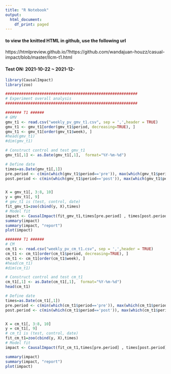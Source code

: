 ```yaml
---
title: "R Notebook"
output:
  html_document:
    df_print: paged
---
```



#### to view the knitted HTML in github, use the following url
https://htmlpreview.github.io/?https://github.com/wandajuan-houzz/casual-impact/blob/master/llcm-t1.html


#### Test ON: 2021-10-22 ~ 2021-12-



```r
library(CausalImpact)
library(zoo)
```

```r
##########################################################
# Experiment overall analysis
##########################################################

####### T1 ######
# GMV 
gmv_t1 <- read.csv("weekly_pv_gmv_t1.csv", sep = ',',header = TRUE)
gmv_t1 <- gmv_t1[order(gmv_t1$period, decreasing=TRUE), ]
gmv_t1 <- gmv_t1[order(gmv_t1$week), ]
#head(gmv_t1)
#dim(gmv_t1)

# Construct control and test gmv_t1
gmv_t1[,1] <- as.Date(gmv_t1[,1],  format="%Y-%m-%d")

# Define date 
times=as.Date(gmv_t1[,1])
pre.period <- c(min(which(gmv_t1$period=='pre')), max(which(gmv_t1$period=='pre')))
post.period <- c(min(which(gmv_t1$period=='post')), max(which(gmv_t1$period=='post')))


X = gmv_t1[, 3:8, 10]
y = gmv_t1[, 9]
# gmv_t1 is (test, control, date)
fit_gmv_t1=zoo(cbind(y, X),times)
# Model fit
impact <- CausalImpact(fit_gmv_t1,times[pre.period] , times[post.period])
summary(impact)
summary(impact, "report")
plot(impact)
```

```r
####### T1 ######
# CM
cm_t1 <- read.csv("weekly_pv_cm_t1.csv", sep = ',',header = TRUE)
cm_t1 <- cm_t1[order(cm_t1$period, decreasing=TRUE), ]
cm_t1 <- cm_t1[order(cm_t1$week), ]
#head(cm_t1)
#dim(cm_t1)

# Construct control and test cm_t1
cm_t1[,1] <- as.Date(cm_t1[,1],  format="%Y-%m-%d")
head(cm_t1)

# Define date 
times=as.Date(cm_t1[,1])
pre.period <- c(min(which(cm_t1$period=='pre')), max(which(cm_t1$period=='pre')))
post.period <- c(min(which(cm_t1$period=='post')), max(which(cm_t1$period=='post')))


X = cm_t1[, 3:8, 10]
y = cm_t1[, 9]
# cm_t1 is (test, control, date)
fit_cm_t1=zoo(cbind(y, X),times)
# Model fit
impact <- CausalImpact(fit_cm_t1,times[pre.period] , times[post.period])

summary(impact)
summary(impact, "report")
plot(impact)
```